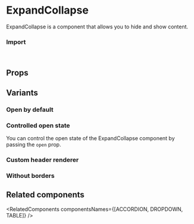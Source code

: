 
<Meta of={ExpandCollapseStories} />

# ExpandCollapse

ExpandCollapse is a component that allows you to hide and show content.

<Canvas of={ExpandCollapseStories.Overview} />

### Import

```js
import { ExpandCollapse } from "@vibe/core";
```

<TipCombineMultiple />

## Props

<PropsTable />

## Variants

### Open by default

<Canvas of={ExpandCollapseStories.OpenByDefault} />

### Controlled open state

You can control the open state of the ExpandCollapse component by passing the <code>open</code> prop.

<Canvas of={ExpandCollapseStories.ControlledOpenState} />

### Custom header renderer

<Canvas of={ExpandCollapseStories.CustomHeaderRenderer} />

### Without borders

<Canvas of={ExpandCollapseStories.WithoutBorders} />

## Related components

<RelatedComponents componentsNames={[ACCORDION, DROPDOWN, TABLE]} />
